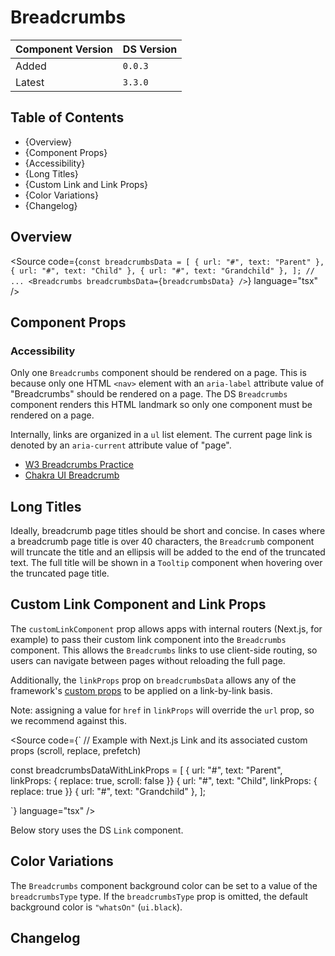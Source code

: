 

<Meta of={BreadcrumbsStories} />

# Breadcrumbs

| Component Version | DS Version |
| ----------------- | ---------- |
| Added             | `0.0.3`    |
| Latest            | `3.3.0`    |

## Table of Contents

- {<Link href="#overview" target="_self">Overview</Link>}
- {<Link href="#component-props" target="_self">Component Props</Link>}
- {<Link href="#accessibility" target="_self">Accessibility</Link>}
- {<Link href="#long-titles" target="_self">Long Titles</Link>}
- {<Link href="#custom-link-and-link-props" target="_self">Custom Link and Link Props</Link>}
- {<Link href="#color-variations" target="_self">Color Variations</Link>}
- {<Link href="#changelog" target="_self">Changelog</Link>}

## Overview

<Description of={BreadcrumbsStories} />

<Source
  code={`
const breadcrumbsData = [
  { url: "#", text: "Parent" },
  { url: "#", text: "Child" },
  { url: "#", text: "Grandchild" },
];
// ...
<Breadcrumbs breadcrumbsData={breadcrumbsData} />
`}
  language="tsx"
/>

## Component Props

<Canvas of={BreadcrumbsStories.WithControls} />

<ArgTypes of={BreadcrumbsStories.WithControls} />

### Accessibility

Only one `Breadcrumbs` component should be rendered on a page. This is because
only one HTML `<nav>` element with an `aria-label` attribute value of
"Breadcrumbs" should be rendered on a page. The DS `Breadcrumbs` component
renders this HTML landmark so only one component must be rendered on a page.

Internally, links are organized in a `ul` list element. The current page link is
denoted by an `aria-current` attribute value of "page".

- [W3 Breadcrumbs Practice](https://www.w3.org/TR/wai-aria-practices/examples/breadcrumb/index.html)
- [Chakra UI Breadcrumb](https://chakra-ui.com/docs/components/navigation/breadcrumb)

## Long Titles

Ideally, breadcrumb page titles should be short and concise. In cases where a
breadcrumb page title is over 40 characters, the `Breadcrumb` component will
truncate the title and an ellipsis will be added to the end of the truncated
text. The full title will be shown in a `Tooltip` component when hovering over
the truncated page title.

<Canvas of={BreadcrumbsStories.LongText} />

## Custom Link Component and Link Props

The `customLinkComponent` prop allows apps with internal routers (Next.js, for example) to pass their custom link component
into the `Breadcrumbs` component. This allows the `Breadcrumbs` links to use client-side routing, so users can navigate between pages without reloading the full page.

Additionally, the `linkProps` prop on `breadcrumbsData` allows any of the framework's [custom props](https://nextjs.org/docs/app/api-reference/components/link) to be applied on a link-by-link basis.

Note: assigning a value for `href` in `linkProps` will override the `url` prop, so we recommend against this.

<Source
  code={`
  // Example with Next.js Link and its associated custom props (scroll, replace, prefetch)

const breadcrumbsDataWithLinkProps = [
{ url: "#", text: "Parent", linkProps: { replace: true, scroll: false }}
{ url: "#", text: "Child", linkProps: { replace: true }}
{ url: "#", text: "Grandchild" },
];

<Breadcrumbs
  customLinkComponent={Link}
  breadcrumbsData={breadcrumbsDataWithLinkProps}
/>
`} language="tsx" />

Below story uses the DS `Link` component.

<Canvas of={BreadcrumbsStories.CustomLinkComponent} />

## Color Variations

The `Breadcrumbs` component background color can be set to a value of the
`breadcrumbsType` type. If the `breadcrumbsType` prop is omitted, the default
background color is `"whatsOn"` (`ui.black`).

<Canvas of={BreadcrumbsStories.ColorVariations} />

## Changelog

<ComponentChangelogTable changelogData={changelogData} />
